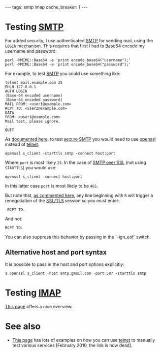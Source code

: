 ---
tags: smtp imap
cache_breaker: 1
---
= Testing [[SMTP]] =

For added security, I use authenticated [[SMTP]] for sending mail, using the <tt>LOGIN</tt> mechanism. This requires that first I had to [[Base64]] encode my username and password:

<pre>perl -MMIME::Base64 -e 'print encode_base64("username");'
perl -MMIME::Base64 -e 'print encode_base64("password");'</pre>

For example, to test [[SMTP]] you could use something like:

<pre>telnet mail.example.com 25
EHLO 127.0.0.1
AUTH LOGIN
(Base-64 encoded username)
(Base-64 encoded password)
MAIL FROM: <user1@example.com>
RCPT TO: <user2@example.com>
DATA
FROM: <user1@example.com>
Mail test, please ignore.
.
QUIT</pre>

As [http://www.sendmail.org/~ca/email/starttls.html documented here], to test [[secure SMTP]] you would need to use [[openssl]] instead of [[telnet]]:

<pre>openssl s_client -starttls smtp -connect host:port</pre>

Where <tt>port</tt> is most likely <tt>25</tt>. In the case of [[SMTP over SSL]] (not using <tt>STARTTLS</tt>) you would use:

<pre>openssl s_client -connect host:port</pre>

In this latter case <tt>port</tt> is most likely to be <tt>465</tt>.

But note that, [http://www.forbiddenweb.org/topic/78761/index.html as commented here], any line beginning with <tt>R</tt> will trigger a renegotiation of the [[SSL/TLS]] session so you must enter:

<pre> RCPT TO:</pre>

And not:

<pre>RCPT TO:</pre>

You can also suppress this behavior by passing in the `-ign_eof` switch.

== Alternative host and port syntax ==

It is possible to pass in the host and port options explicitly:

<pre lang="shell">$ openssl s_client -host smtp.gmail.com -port 587 -starttls smtp</pre>

= Testing [[IMAP]] =

[http://bobpeers.com/technical/telnet_imap.php This page] offers a nice overview.

= See also =

* [http://www.unixreview.com/documents/s=9700/ur0504l/ur0504l.html This page] has lots of examples on how you can use [[telnet]] to manually test various services [February 2010, the link is now dead].
